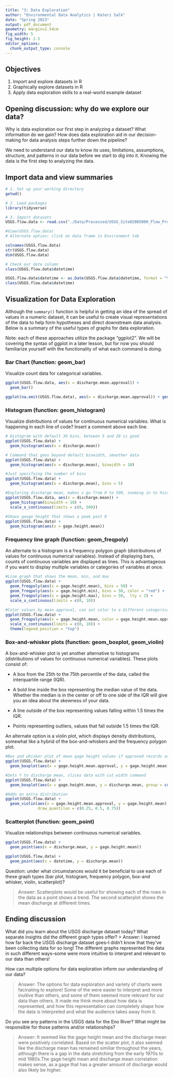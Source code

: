 ```yaml
---
title: "3: Data Exploration"
author: "Environmental Data Analytics | Kateri Salk"
date: "Spring 2023"
output: pdf_document
geometry: margin=2.54cm
fig_width: 5
fig_height: 2.5
editor_options: 
  chunk_output_type: console
---
```


## Objectives
1. Import and explore datasets in R
2. Graphically explore datasets in R
3. Apply data exploration skills to a real-world example dataset

## Opening discussion: why do we explore our data?

Why is data exploration our first step in analyzing a dataset? What information do we gain? How does data exploration aid in our decision-making for data analysis steps further down the pipeline?

We need to understand our data to know its uses, limitations, assumptions, structure, and patterns in our data before we start to dig into it. Knowing the data is the first step to analyzing the data.   

## Import data and view summaries

```r
# 1. Set up your working directory
getwd()

# 2. Load packages
library(tidyverse)

# 3. Import datasets
USGS.flow.data <- read.csv("./Data/Processed/USGS_Site02085000_Flow_Processed.csv",stringsAsFactors = T)

#View(USGS.flow.data)
# Alternate option: click on data frame in Environment tab

colnames(USGS.flow.data)
str(USGS.flow.data)
dim(USGS.flow.data)

# Check our date column
class(USGS.flow.data$datetime)

USGS.flow.data$datetime <- as.Date(USGS.flow.data$datetime, format = "%Y-%m-%d") 
class(USGS.flow.data$datetime)

```


## Visualization for Data Exploration

Although the `summary()` function is helpful in getting an idea of the spread of values in a numeric dataset, it can be useful to create visual representations of the data to help form hypotheses and direct downstream data analysis. Below is a summary of the useful types of graphs for data exploration.

Note: each of these approaches utilize the package "ggplot2". We will be covering the syntax of ggplot in a later lesson, but for now you should familiarize yourself with the functionality of what each command is doing.

### Bar Chart (function: geom_bar)

Visualize count data for categorical variables. 

```r
ggplot(USGS.flow.data, aes(x = discharge.mean.approval)) +
  geom_bar()

ggplot(na.omit(USGS.flow.data), aes(x = discharge.mean.approval)) + geom_bar()
```

### Histogram (function: geom_histogram)

Visualize distributions of values for continuous numerical variables. What is happening in each line of code? Insert a comment above each line.

```r
# Histogram with default 30 bins, between 5 and 20 is good
ggplot(USGS.flow.data) +
  geom_histogram(aes(x = discharge.mean))

# Command that goes beyond default binwidth, smoother data
ggplot(USGS.flow.data) +
  geom_histogram(aes(x = discharge.mean), binwidth = 10)

#Just specifying the number of bins
ggplot(USGS.flow.data) +
  geom_histogram(aes(x = discharge.mean), bins = 5)

#Exploring discharge mean, makes x go from 0 to 500, zooming in to histogram with scale_x_continuous
ggplot(USGS.flow.data, aes(x = discharge.mean)) +
  geom_histogram(binwidth = 10) + 
  scale_x_continuous(limits = c(0, 500))
  
#Shows gauge height that shows a peak past 0
ggplot(USGS.flow.data) +
  geom_histogram(aes(x = gage.height.mean))

```
### Frequency line graph (function: geom_freqpoly)

An alternate to a histogram is a frequency polygon graph (distributions of values for continuous numerical variables). Instead of displaying bars,  counts of continuous variables are displayed as lines. This is advantageous if you want to display multiple variables or categories of variables at once.

```r
#Line graph that shows the mean, min, and max
ggplot(USGS.flow.data) +
  geom_freqpoly(aes(x = gage.height.mean), bins = 50) +
  geom_freqpoly(aes(x = gage.height.min), bins = 50, color = "red") +
  geom_freqpoly(aes(x = gage.height.max), bins = 50,  lty = 2) +
  scale_x_continuous(limits = c(0, 10))

#Color values by mean approval, can set color to a different categorical value
ggplot(USGS.flow.data) +
  geom_freqpoly(aes(x = gage.height.mean, color = gage.height.mean.approval), bins = 50) +
  scale_x_continuous(limits = c(0, 10)) +
  theme(legend.position = "top")

```
### Box-and-whisker plots (function: geom_boxplot, geom_violin)

A box-and-whisker plot is yet another alternative to histograms (distributions of values for continuous numerical variables). These plots consist of: 

* A box from the 25th to the 75th percentile of the data, called the interquartile range (IQR).

* A bold line inside the box representing the median value of the data. Whether the median is in the center or off to one side of the IQR will give you an idea about the skewness of your data.

* A line outside of the box representing values falling within 1.5 times the IQR. 

* Points representing outliers, values that fall outside 1.5 times the IQR. 

An alternate option is a violin plot, which displays density distributions, somewhat like a hybrid of the box-and-whiskers and the frequency polygon plot.

```r
#Box and whisker plot of mean gage height values if approved records are subset
ggplot(USGS.flow.data) +
  geom_boxplot(aes(x = gage.height.mean.approval, y = gage.height.mean))

#Sets Y to discharge mean, slices data with cut_width command
ggplot(USGS.flow.data) +
  geom_boxplot(aes(x = gage.height.mean, y = discharge.mean, group = cut_width(gage.height.mean, 1)))

#Adds an extra distribution
ggplot(USGS.flow.data) +
  geom_violin(aes(x = gage.height.mean.approval, y = gage.height.mean), 
              draw_quantiles = c(0.25, 0.5, 0.75))
```

### Scatterplot (function: geom_point)
Visualize relationships between continuous numerical variables.

```r
ggplot(USGS.flow.data) +
  geom_point(aes(x = discharge.mean, y = gage.height.mean))

ggplot(USGS.flow.data) +
  geom_point(aes(x = datetime, y = discharge.mean))
```

Question: under what circumstances would it be beneficial to use each of these graph types (bar plot, histogram, frequency polygon, box-and whisker, violin, scatterplot)?

> Answer: Scatterplots would be useful for showing each of the rows in the data as a point shows a trend. The second scatterplot shows the mean discharge at different times. 

## Ending discussion

What did you learn about the USGS discharge dataset today? What separate insights did the different graph types offer?
> Answer: I learned how far back the USGS discharge dataset goes--I didn't know that they've been collecting data for so long! The different graphs represented the data in such different ways--some were more intuitive to interpret and relevant to our data than others!


How can multiple options for data exploration inform our understanding of our data?

> Answer: The options for data exploration and variety of charts were facinating to explore! Some of the were easier to interpret and more inuitive than others, and some of them seemed more relevant for our data than others. It made me think more about how data is represented, and how this representation can completely shape how the data is interpreted and what the audience takes away from it.


Do you see any patterns in the USGS data for the Eno River? What might be responsible for those patterns and/or relationships?

> Answer: It seemed like the gage height mean and the discharge mean were positively correlated. Based on the scatter plot, it also seemed like the discharge mean has remained similiar throughout the years, although there is a gap in the data stretching from the early 1970s to mid 1980s.The gage height mean and discharge mean correlation makes sense, as a gage that has a greater amount of discharge would also likely be higher.


